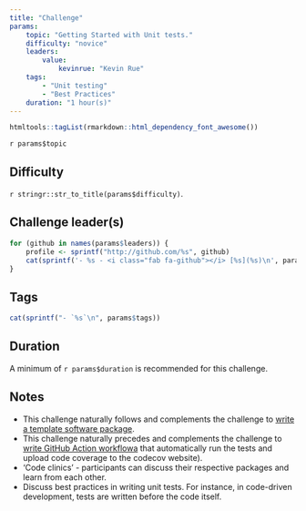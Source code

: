 ```yaml
---
title: "Challenge"
params:
    topic: "Getting Started with Unit tests."
    difficulty: "novice"
    leaders:
        value:
            kevinrue: "Kevin Rue"
    tags:
        - "Unit testing"
        - "Best Practices"
    duration: "1 hour(s)"
---
```


```r
htmltools::tagList(rmarkdown::html_dependency_font_awesome())
```

`r params$topic`

## Difficulty

`r stringr::str_to_title(params$difficulty)`.

## Challenge leader(s)

```r
for (github in names(params$leaders)) {
    profile <- sprintf("http://github.com/%s", github)
    cat(sprintf('- %s - <i class="fab fa-github"></i> [%s](%s)\n', params$leaders[[github]], github, profile))
}
```

## Tags

```r
cat(sprintf("- `%s`\n", params$tags))
```

## Duration

A minimum of `r params$duration` is recommended for this challenge.

## Notes

- This challenge naturally follows and complements the challenge to [write a template software package](404.html).
- This challenge naturally precedes and complements the challenge to [write GitHub Action workflowa](challenge_github_action_templates.html) that automatically run the tests and upload code coverage to the codecov website).
- 'Code clinics' - participants can discuss their respective packages and learn from each other.
- Discuss best practices in writing unit tests. For instance, in code-driven development, tests are written before the code itself.
